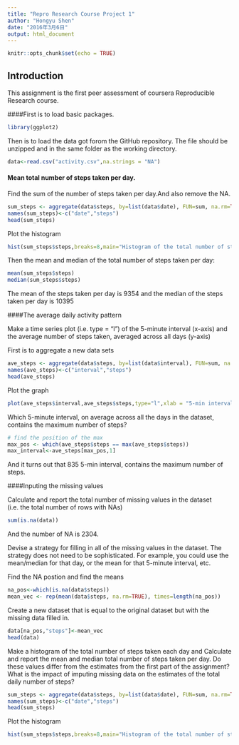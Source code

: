 ---
title: "Repro Research Course Project 1"
author: "Hongyu Shen"
date: "2016年3月6日"
output: html_document
---

```{r setup, include=FALSE}
knitr::opts_chunk$set(echo = TRUE)
```

## Introduction

This assignment is the first peer assessment of coursera Reproducible Research course. 

####First is to load basic packages.

```{r library,echo=TRUE}
library(ggplot2)
```

Then is to load the data got forom the GitHub repository. The file should be unzipped and in the same folder as the working directory.
```{r data, datetime ,echo=TRUE}
data<-read.csv("activity.csv",na.strings = "NA")
```

#### Mean total number of steps taken per day.
Find the sum of the number of steps taken per day.And also remove the NA.
```{r sum_steps,echo=TRUE}
sum_steps <- aggregate(data$steps, by=list(data$date), FUN=sum, na.rm=TRUE)
names(sum_steps)<-c("date","steps")
head(sum_steps)
```
Plot the histogram

```{r hist,echo=TRUE}
hist(sum_steps$steps,breaks=8,main="Histogram of the total number of steps taken per day",xlab = "Number of steps taken per day",ylab = "Frequency",col="red")
```
Then the mean and median of the total number of steps taken per day:

```{r mean and median,echo=TRUE}
mean(sum_steps$steps)
median(sum_steps$steps)
```
The mean of the steps taken per day is 9354 and the median of the steps taken per day is 10395

####The average daily activity pattern

Make a time series plot (i.e. type = "l") of the 5-minute interval (x-axis) and the average number of steps taken, averaged across all days (y-axis)

First is to aggregate a new data sets
```{r ave_steps,echo=TRUE}
ave_steps <- aggregate(data$steps, by=list(data$interval), FUN=sum, na.rm=TRUE)
names(ave_steps)<-c("interval","steps")
head(ave_steps)
```
Plot the graph
```{r plot,echo=TRUE}
plot(ave_steps$interval,ave_steps$steps,type="l",xlab = "5-min interval",ylab="the average number of stepps", main="average daily activity pattern")
```

Which 5-minute interval, on average across all the days in the dataset, contains the maximum number of steps?

```{r max,echo=TRUE}
# find the position of the max
max_pos <- which(ave_steps$steps == max(ave_steps$steps))
max_interval<-ave_steps[max_pos,1]
```
And it turns out that 835 5-min interval, contains the maximum number of steps.

####Inputing the missing values

Calculate and report the total number of missing values in the dataset (i.e. the total number of rows with NAs)
```{r na,echo=TRUE}
sum(is.na(data))
```
And the number of NA is 2304.

Devise a strategy for filling in all of the missing values in the dataset. The strategy does not need to be sophisticated. For example, you could use the mean/median for that day, or the mean for that 5-minute interval, etc.

Find the NA postion and find the means
```{r napos,echo=TRUE}
na_pos<-which(is.na(data$steps))
mean_vec <- rep(mean(data$steps, na.rm=TRUE), times=length(na_pos))
```
Create a new dataset that is equal to the original dataset but with the missing data filled in.

```{r na-data,echo=TRUE}
data[na_pos,"steps"]<-mean_vec
head(data)
```
Make a histogram of the total number of steps taken each day and Calculate and report the mean and median total number of steps taken per day. Do these values differ from the estimates from the first part of the assignment? What is the impact of imputing missing data on the estimates of the total daily number of steps?
```{r sum_2,echo=TRUE}
sum_steps <- aggregate(data$steps, by=list(data$date), FUN=sum, na.rm=TRUE)
names(sum_steps)<-c("date","steps")
head(sum_steps)
```
Plot the histogram

```{r hist2,echo=TRUE}
hist(sum_steps$steps,breaks=8,main="Histogram of the total number of steps taken per day",xlab = "Number of steps taken per day",ylab = "Frequency",col="red")
```

